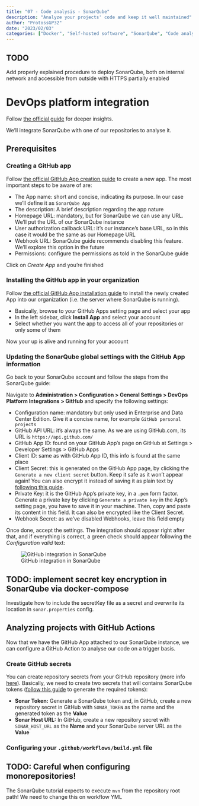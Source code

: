 ```yaml
---
title: "07 - Code analysis - SonarQube"
description: "Analyze your projects' code and keep it well maintained"
author: "ProtossGP32"
date: "2023/02/03"
categories: ["Docker", "Self-hosted software", "SonarQube", "Code analysis"]
---
```


:::{.callout-warning}
## TODO
Add properly explained procedure to deploy SonarQube, both on internal network and accessible from outside with HTTPS partially enabled
:::

# DevOps platform integration
Follow [the official guide](https://docs.sonarqube.org/9.8/devops-platform-integration/github-integration/) for deeper insights.

We'll integrate SonarQube with one of our repositories to analyse it.

## Prerequisites
### Creating a GitHub app
Follow [the official GitHub App creation guide](https://docs.github.com/en/apps/creating-github-apps/creating-github-apps/creating-a-github-app) to create a new app. The most important steps to be aware of are:

- The App name: short and concise, indicating its purpose. In our case we'll define it as `SonarQube App`
- The description: A brief description regarding the app nature
- Homepage URL: mandatory, but for SonarQube we can use any URL. We'll put the URL of our SonarQube instance
- User authorization callback URL: it's our instance's base URL, so in this case it would be the same as our Homepage URL
- Webhook URL: SonarQube guide recommends disabling this feature. We'll explore this option in the future
- Permissions: configure the permissions as told in the SonarQube guide

Click on _Create App_ and you're finished

### Installing the GitHub app in your organization
Follow [the official GitHub App installation guide](https://docs.github.com/en/apps/maintaining-github-apps/installing-github-apps) to install the newly created App into our organization (i.e. the server where SonarQube is running).

- Basically, browse to your GitHub Apps setting page and select your app
- In the left sidebar, click **Install App** and select your account
- Select whether you want the app to access all of your repositories or only some of them

Now your up is alive and running for your account

### Updating the SonarQube global settings with the GitHub App information
Go back to your SonarQube account and follow the steps from the SonarQube guide:

Navigate to **Administration > Configuration > General Settings > DevOps Platform Integrations > GitHub** and specify the following settings:

- Configuration name: mandatory but only used in Enterprise and Data Center Edition. Give it a concise name, for example `GitHub personal projects`
- GitHub API URL: it's always the same. As we are using GitHub.com, its URL is `https://api.github.com/`
- GitHub App ID: found on your GitHub App's page on GitHub at Settings > Developer Settings > GitHub Apps
- Client ID: same as with GitHub App ID, this info is found at the same place
- Client Secret: this is generated on the GitHub App page, by clicking the `Generate a new client secret` button. Keep it safe as it won't appear again! You can also encrypt it instead of saving it as plain text by [following this guide](https://docs.sonarqube.org/9.8/instance-administration/security/#settings-encryption).
- Private Key: it is the GitHub App's private key, in a `.pem` form factor. Generate a private key by clicking `Generate a private key` in the App's setting page, you have to save it in your machine. Then, copy and paste its content in this field. It can also be encrypted like the Client Secret.
- Webhook Secret: as we've disabled Webhooks, leave this field empty

Once done, accept the settings. The integration should appear right after that, and if everything is correct, a green check should appear following the _Configuration valid_ text:

![GitHub integration in SonarQube](../../images/productivity-tools/sonarqube-github-app-integration.png)

:::{.callout-warning}
## TODO: implement secret key encryption in SonarQube via docker-compose
Investigate how to include the secretKey file as a secret and overwrite its location in `sonar.properties` config.
:::

## Analyzing projects with GitHub Actions
Now that we have the GitHub App attached to our SonarQube instance, we can configure a GitHub Action to analyse our code on a trigger basis.

### Create GitHub secrets
You can create repository secrets from your GitHub repository (more info [here](https://docs.github.com/en/actions/security-guides/encrypted-secrets)).
Basically, we need to create two secrets that will contains SonarQube tokens ([follow this guide](https://docs.sonarqube.org/9.8/user-guide/user-account/generating-and-using-tokens/) to generate the required tokens):

- **Sonar Token:** Generate a SonarQube token and, in GitHub, create a new repository secret in GitHub with `SONAR_TOKEN` as the name and the generated token as the **Value**
- **Sonar Host URL:** In GitHub, create a new repository secret with `SONAR_HOST_URL` as the **Name** and your SonarQube server URL as the **Value**

### Configuring your `.github/workflows/build.yml` file

:::{.callout-warning}
## TODO: Careful when configuring monorepositories!
The SonarQube tutorial expects to execute `mvn` from the repository root path! We need to change this on workflow YML
:::
